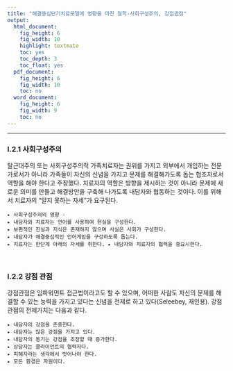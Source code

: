 ```yaml
---
title: "해결중심단기치료모델에 영향을 미친 철학-사회구성주의, 강점관점"
output:
  html_document:
    fig_height: 6
    fig_width: 10
    highlight: textmate
    toc: yes
    toc_depth: 3
    toc_float: yes
  pdf_document:
    fig_height: 6
    fig_width: 10
    toc: no
  word_document:
    fig_height: 6
    fig_width: 9
    toc: no
---
```


---



### I.2.1 **사회구성주의**
탈근대주의 또는 사회구성주의적 가족치료자는 권위를 가지고 외부에서 개입하는 전문가로서가 아니라 가족들이 자신의 신념을 가지고 문제를 해결해가도록 돕는 협조자로서 역할을 해야 한다고 주장했다. 치료자의 역할은 방향을 제시하는 것이 아니라 문제에 새로운 의미를 만들고 해결방안을 구축해 나가도록 내담자와 협동하는 것이다. 이를 위해서 치료자의 “알지 못하는 자세”가 요구된다.
```
▸ 사회구성주의의 영향 -
▸ 내담자와 치료자는 언어를 사용하여 현실을 구성한다.
▸ 보편적인 진실과 지식은 존재하지 않으며 사실은 사회가 구성한다.
▸ 내담자가 해결중심적인 언어게임을 구성하도록 돕는다.
▸ 치료자는 한단계 아래의 자세를 취한다. ▸ 내담자와 치료자의 협력을 중요시한다.
```

<br>

### I.2.2 **강점 관점**
강점관점은 임파워먼트 접근법이라고도 할 수 있으며, 어떠한 사람도 자신의 문제를 해결할 수 있는 능력을 가지고 있다는 신념을 전제로 하고 있다(Seleebey, 재인용). 강점관점의 전제가치는 다음과 같다.

```
▸ 내담자의 강점을 존중한다.
▸ 내담자는 많은 강점을 가지고 있다.
▸ 내담자의 동기는 강점을 조장할 때 증가한다.
▸ 상담자는 클라이언트의 협력자다.
▸ 피해자라는 생각에서 벗어나야 한다.
▸ 모든 환경은 자원이다. 
```